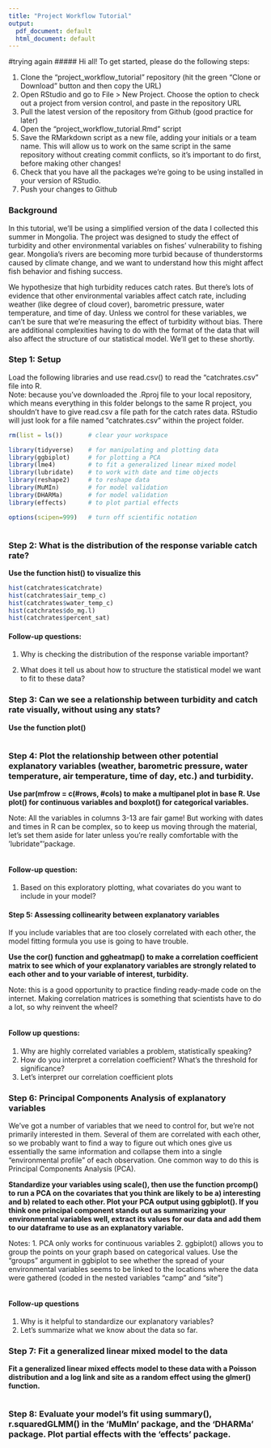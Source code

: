 ```yaml
---
title: "Project Workflow Tutorial"
output:
  pdf_document: default
  html_document: default
---
```

#trying again
##### Hi all! To get started, please do the following steps:

1. Clone the "project_workflow_tutorial" repository (hit the green "Clone or Download" button and then copy the URL)
2. Open RStudio and go to File > New Project. Choose the option to check out a project from version control, and paste in the repository URL
2. Pull the latest version of the repository from Github (good practice for later)
3. Open the "project_workflow_tutorial.Rmd" script
4. Save the RMarkdown script as a new file, adding your initials or a team name. This will allow us to work on the same script in the same repository without creating commit conflicts, so it's important to do first, before making other changes!
5. Check that you have all the packages we're going to be using installed in your version of RStudio.
6. Push your changes to Github


### Background

In this tutorial, we'll be using a simplified version of the data I collected this summer in Mongolia. The project was designed to study the effect of turbidity and other environmental variables on fishes' vulnerability to fishing gear. Mongolia's rivers are becoming more turbid because of thunderstorms caused by climate change, and we want to understand how this might affect fish behavior and fishing success.

We hypothesize that high turbidity reduces catch rates. But there's lots of evidence that other environmental variables affect catch rate, including weather (like degree of cloud cover), barometric pressure, water temperature, and time of day. Unless we control for these variables, we can’t be sure that we’re measuring the effect of turbidity without bias. There are additional complexities having to do with the format of the data that will also affect the structure of our statistical model. We'll get to these shortly.

### Step 1: Setup

Load the following libraries and use read.csv() to read the "catchrates.csv" file into R.  
Note: because you've downloaded the .Rproj file to your local repository, which means everything in this folder belongs to the same R project, you shouldn't have to give read.csv a file path for the catch rates data. RStudio will just look for a file named "catchrates.csv" within the project folder.
```r

rm(list = ls())       # clear your workspace

library(tidyverse)    # for manipulating and plotting data
library(ggbiplot)     # for plotting a PCA
library(lme4)         # to fit a generalized linear mixed model
library(lubridate)    # to work with date and time objects
library(reshape2)     # to reshape data
library(MuMIn)        # for model validation
library(DHARMa)       # for model validation
library(effects)      # to plot partial effects

options(scipen=999)   # turn off scientific notation



```


### Step 2: What is the distribution of the response variable catch rate?

**Use the function hist() to visualize this**

```r
hist(catchrates$catchrate)
hist(catchrates$air_temp_c)
hist(catchrates$water_temp_c)
hist(catchrates$do_mg.l)
hist(catchrates$percent_sat)

```

#### Follow-up questions:

1. Why is checking the distribution of the response variable important?

2. What does it tell us about how to structure the statistical model we want to fit to these data?

### Step 3: Can we see a relationship between turbidity and catch rate visually, without using any stats?

**Use the function plot()**

```r



```


### Step 4: Plot the relationship between other potential explanatory variables (weather, barometric pressure, water temperature, air temperature, time of day, etc.) and turbidity.

**Use par(mfrow = c(#rows, #cols) to make a multipanel plot in base R. Use plot() for continuous variables and boxplot() for categorical variables.**

Note: All the variables in columns 3-13 are fair game! But working with dates and times in R can be complex, so to keep us moving through the material, let's set them aside for later unless you're really comfortable with the 'lubridate"'package.

```r



```

#### Follow-up question:

1. Based on this exploratory plotting, what covariates do you want to include in your model?


#### Step 5: Assessing collinearity between explanatory variables

If you include variables that are too closely correlated with each other, the model fitting formula you use is going to have trouble. 

**Use  the cor() function and ggheatmap() to make a correlation coefficient matrix to see which of your explanatory variables are strongly related to each other and to your variable of interest, turbidity.**

Note: this is a good opportunity to practice finding ready-made code on the internet. Making correlation matrices is something that scientists have to do a lot, so why reinvent the wheel?

```r



```

#### Follow up questions:

1. Why are highly correlated variables a problem, statistically speaking?
2. How do you interpret a correlation coefficient? What’s the threshold for significance?
3. Let's interpret our correlation coefficient plots

### Step 6: Principal Components Analysis of explanatory variables

We’ve got a number of variables that we need to control for, but we're not primarily interested in them. Several of them are correlated with each other, so we probably want to find a way to figure out which ones give us essentially the same information and collapse them into a single “environmental profile” of each observation. One common way to do this is Principal Components Analysis (PCA).

**Standardize your variables using scale(), then use the function prcomp() to run a PCA on the covariates that you think are likely to be a) interesting and b) related to each other. Plot your PCA output using ggbiplot(). If you think one principal component stands out as summarizing your environmental variables well, extract its values for our data and add them to our dataframe to use as an explanatory variable.**

Notes:
1. PCA only works for continuous variables
2. ggbiplot() allows you to group the points on your graph based on categorical values. Use the “groups” argument in ggbiplot to see whether the spread of your environmental variables seems to be linked to the locations where the data were gathered (coded in the nested variables “camp” and “site”)

```r



```

#### Follow-up questions
1. Why is it helpful to standardize our explanatory variables?
2. Let's summarize what we know about the data so far.


### Step 7: Fit a generalized linear mixed model to the data

**Fit a generalized linear mixed effects model to these data with a Poisson distribution and a log link and site as a random effect using the glmer() function.**

```r



```

### Step 8: **Evaluate your model's fit using summary(), r.squaredGLMM() in the 'MuMln' package, and the 'DHARMa' package. Plot partial effects with the 'effects' package.**

```r





```

